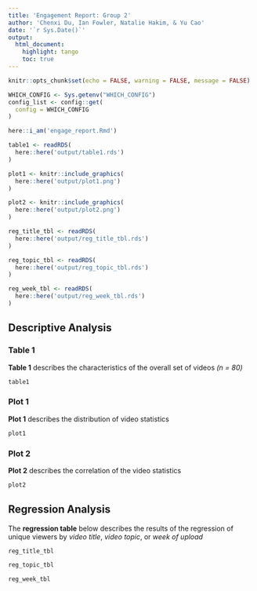 ```yaml
---
title: 'Engagement Report: Group 2'
author: 'Chenxi Du, Ian Fowler, Natalie Hakim, & Yu Cao'
date: '`r Sys.Date()`'
output:
  html_document:
    highlight: tango
    toc: true
---
```


```r
knitr::opts_chunk$set(echo = FALSE, warning = FALSE, message = FALSE)
```

```r
WHICH_CONFIG <- Sys.getenv("WHICH_CONFIG")
config_list <- config::get(
  config = WHICH_CONFIG
)
```

```r
here::i_am('engage_report.Rmd')
```

```r
table1 <- readRDS(
  here::here('output/table1.rds')
)

plot1 <- knitr::include_graphics(
  here::here('output/plot1.png')
)

plot2 <- knitr::include_graphics(
  here::here('output/plot2.png')
)

reg_title_tbl <- readRDS(
  here::here('output/reg_title_tbl.rds')
)

reg_topic_tbl <- readRDS(
  here::here('output/reg_topic_tbl.rds')
)

reg_week_tbl <- readRDS(
  here::here('output/reg_week_tbl.rds')
)
```

## Descriptive Analysis

### Table 1

__Table 1__ describes the characteristics of the overall set of videos _(n = 80)_

```r
table1
```

### Plot 1

__Plot 1__ describes the distribution of video statistics

```r
plot1
```

### Plot 2

__Plot 2__ describes the correlation of the video statistics

```r
plot2
```

## Regression Analysis

The __regression table__ below describes the results of the regression of unique viewers by _video title_, _video topic_, or _week of upload_

```r
reg_title_tbl
```

```r
reg_topic_tbl
```

```r
reg_week_tbl
```
